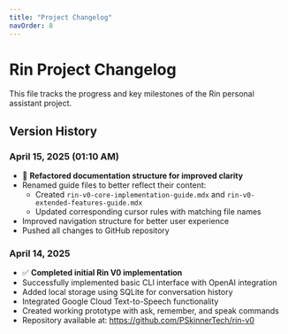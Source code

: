 ```yaml
---
title: "Project Changelog"
navOrder: 8
---
```


# Rin Project Changelog

This file tracks the progress and key milestones of the Rin personal assistant project.

## Version History

### April 15, 2025 (01:10 AM)
- 🔧 **Refactored documentation structure for improved clarity**
- Renamed guide files to better reflect their content:
  - Created `rin-v0-core-implementation-guide.mdx` and `rin-v0-extended-features-guide.mdx`
  - Updated corresponding cursor rules with matching file names
- Improved navigation structure for better user experience
- Pushed all changes to GitHub repository

### April 14, 2025
- ✅ **Completed initial Rin V0 implementation**
- Successfully implemented basic CLI interface with OpenAI integration
- Added local storage using SQLite for conversation history
- Integrated Google Cloud Text-to-Speech functionality
- Created working prototype with ask, remember, and speak commands
- Repository available at: https://github.com/PSkinnerTech/rin-v0 